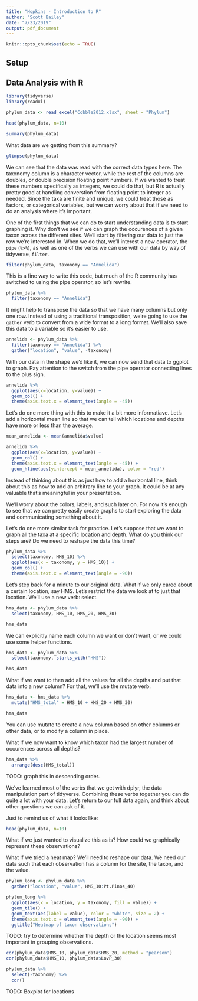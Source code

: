 ```yaml
---
title: "Hopkins - Introduction to R"
author: "Scott Bailey"
date: "7/23/2019"
output: pdf_document
---
```


```r
knitr::opts_chunk$set(echo = TRUE)
```

## Setup


## Data Analysis with R

```r
library(tidyverse)
library(readxl)
```

```r
phylum_data <- read_excel("Cobble2012.xlsx", sheet = "Phylum")

head(phylum_data, n=10)
```

```r
summary(phylum_data)
```

What data are we getting from this summary?

```r
glimpse(phylum_data)
```

We can see that the data was read with the correct data types here. The taxonomy column is a character vector, while the rest of the columns are doubles, or double precision floating point numbers. If we wanted to treat these numbers specifically as integers, we could do that, but R is actually pretty good at handling converstion from floating point to integer as needed. Since the taxa are finite and unique, we could treat those as factors, or categorical variables, but we can worry about that if we need to do an analysis where it's important.

One of the first things that we can do to start understanding data is to start graphing it. Why don't we see if we can graph the occurences of a given taxon across the different sites. We'll start by filtering our data to just the row we're interested in. When we do that, we'll interest a new operator, the `pipe` (`%>%`), as well as one of the verbs we can use with our data by way of tidyverse, `filter`.

```r
filter(phylum_data, taxonomy == "Annelida")
```

This is a fine way to write this code, but much of the R community has switched to using the pipe operator, so let's rewrite.

```r
phylum_data %>%
  filter(taxonomy == "Annelida")
```

It might help to transpose the data so that we have many columns but only one row. Instead of using a traditional transposition, we're going to use the `gather` verb to convert from a wide format to a long format. We'll also save this data to a variable so it's easier to use.

```r
annelida <- phylum_data %>%
  filter(taxonomy == "Annelida") %>% 
  gather("location", "value", -taxonomy)
```

With our data in the shape we'd like it, we can now send that data to ggplot to graph. Pay attention to the switch from the pipe operator connecting lines to the plus sign.

```r
annelida %>%
  ggplot(aes(x=location, y=value)) +
  geom_col() +
  theme(axis.text.x = element_text(angle = -45))
```

Let's do one more thing with this to make it a bit more informatiave. Let's add a horizontal mean line so that we can tell which locations and depths have more or less than the average. 

```r
mean_annelida <- mean(annelida$value)

annelida %>%
  ggplot(aes(x=location, y=value)) +
  geom_col() +
  theme(axis.text.x = element_text(angle = -45)) +
  geom_hline(aes(yintercept = mean_annelida), color = "red")
```

Instead of thinking about this as just how to add a horizontal line, think about this as how to add an arbitrary line to your graph. It could be at any valuable that's meaningful in your presentation. 

We'll worry about the colors, labels, and such later on. For now it's enough to see that we can pretty easily create graphs to start exploring the data and communicating something about it. 

Let's do one more similar task for practice. Let's suppose that we want to graph all the taxa at a specific location and depth. What do you think our steps are? Do we need to reshape the data this time?

```r
phylum_data %>%
  select(taxonomy, HMS_10) %>%
  ggplot(aes(x = taxonomy, y = HMS_10)) +
  geom_col() +
  theme(axis.text.x = element_text(angle = -90))
```




Let's step back for a minute to our original data. What if we only cared about a certain location, say HMS. Let's restrict the data we look at to just that location. We'll use a new verb: select. 

```r
hms_data <- phylum_data %>%
  select(taxonomy, HMS_10, HMS_20, HMS_30)

hms_data
```

We can explicitly name each column we want or don't want, or we could use some helper functions. 

```r
hms_data <- phylum_data %>%
  select(taxonomy, starts_with("HMS"))

hms_data
```

What if we want to then add all the values for all the depths and put that data into a new column? For that, we'll use the mutate verb. 

```r
hms_data <- hms_data %>%
  mutate("HMS_total" = HMS_10 + HMS_20 + HMS_30)

hms_data
```

You can use mutate to create a new column based on other columns or other data, or to modify a column in place.

What if we now want to know which taxon had the largest number of occurences across all depths?

```r
hms_data %>%
  arrange(desc(HMS_total))
```

TODO: graph this in descending order.

We've learned most of the verbs that we get with dplyr, the data manipulation part of tidyverse. Combining these verbs together you can do quite a lot with your data. Let's return to our full data again, and think about other questions we can ask of it. 

Just to remind us of what it looks like:

```r
head(phylum_data, n=10)
```

What if we just wanted to visualize this as is? How could we graphically represent these observations?

What if we tried a heat map? We'll need to reshape our data. We need our data such that each observation has a column for the site, the taxon, and the value. 

```r
phylum_long <- phylum_data %>%
  gather("location", "value", HMS_10:Pt.Pinos_40)

phylum_long %>% 
  ggplot(aes(x = location, y = taxonomy, fill = value)) +
  geom_tile() +
  geom_text(aes(label = value), color = "white", size = 2) +
  theme(axis.text.x = element_text(angle = -90)) +
  ggtitle("Heatmap of taxon observations")
```


TODO: try to determine whether the depth or the location seems most important in grouping observations.

```r
cor(phylum_data$HMS_10, phylum_data$HMS_20, method = "pearson")
cor(phylum_data$HMS_10, phylum_data$LovP_30)

phylum_data %>%
  select(-taxonomy) %>%
  cor()
```

TODO: Boxplot for locations
